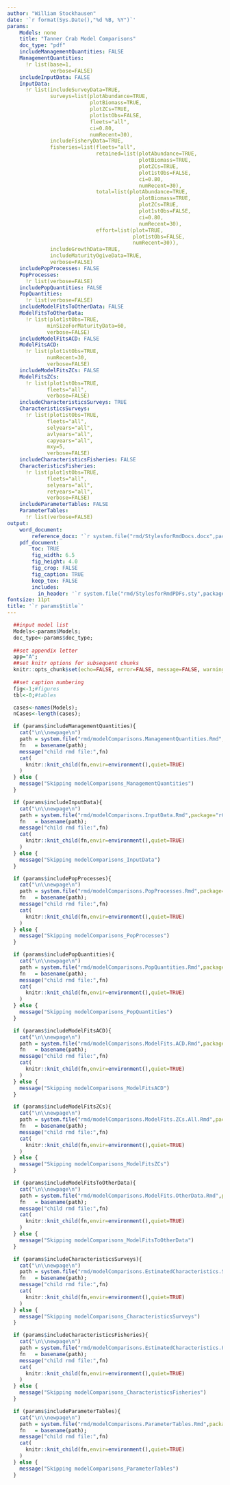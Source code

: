 ```yaml
---
author: "William Stockhausen"
date: '`r format(Sys.Date(),"%d %B, %Y")`'
params: 
    Models: none
    title: "Tanner Crab Model Comparisons" 
    doc_type: "pdf"
    includeManagementQuantities: FALSE
    ManagementQuantities:
      !r list(base=1,                           
              verbose=FALSE)
    includeInputData: FALSE
    InputData:
      !r list(includeSurveyData=TRUE,
              surveys=list(plotAbundance=TRUE,
                           plotBiomass=TRUE,
                           plotZCs=TRUE,
                           plot1stObs=FALSE,
                           fleets="all",
                           ci=0.80,
                           numRecent=30),
              includeFisheryData=TRUE,
              fisheries=list(fleets="all",
                             retained=list(plotAbundance=TRUE,
                                           plotBiomass=TRUE,
                                           plotZCs=TRUE,
                                           plot1stObs=FALSE,
                                           ci=0.80,
                                           numRecent=30),
                             total=list(plotAbundance=TRUE,
                                           plotBiomass=TRUE,
                                           plotZCs=TRUE,
                                           plot1stObs=FALSE,
                                           ci=0.80,
                                           numRecent=30),
                             effort=list(plot=TRUE,
                                         plot1stObs=FALSE,
                                         numRecent=30)),
              includeGrowthData=TRUE,
              includeMaturityOgiveData=TRUE,                           
              verbose=FALSE)
    includePopProcesses: FALSE
    PopProcesses:
      !r list(verbose=FALSE)
    includePopQuantities: FALSE
    PopQuantities:
      !r list(verbose=FALSE)
    includeModelFitsToOtherData: FALSE
    ModelFitsToOtherData:
      !r list(plot1stObs=TRUE,
             minSizeForMaturityData=60,
             verbose=FALSE)
    includeModelFitsACD: FALSE
    ModelFitsACD:
      !r list(plot1stObs=TRUE,
             numRecent=30,
             verbose=FALSE)
    includeModelFitsZCs: FALSE
    ModelFitsZCs:
      !r list(plot1stObs=TRUE,
             fleets="all",
             verbose=FALSE)
    includeCharacteristicsSurveys: TRUE
    CharacteristicsSurveys:
      !r list(plot1stObs=TRUE,
             fleets="all",
             selyears="all",
             avlyears="all",
             capyears="all",
             mxy=5,
             verbose=FALSE)
    includeCharacteristicsFisheries: FALSE
    CharacteristicsFisheries:
      !r list(plot1stObs=TRUE,
             fleets="all",
             selyears="all",
             retyears="all",
             verbose=FALSE)
    includeParameterTables: FALSE
    ParameterTables:
      !r list(verbose=FALSE)
output: 
    word_document: 
        reference_docx: '`r system.file("rmd/StylesforRmdDocs.docx",package="wtsUtilities")`'
    pdf_document: 
        toc: TRUE
        fig_width: 6.5
        fig_height: 4.0
        fig_crop: FALSE
        fig_caption: TRUE
        keep_tex: FALSE
        includes:
          in_header: '`r system.file("rmd/StylesforRmdPDFs.sty",package="wtsUtilities")`'
fontsize: 11pt
title: '`r params$title`'
---
```


```r
  ##input model list
  Models<-params$Models;
  doc_type<-params$doc_type;
  
  ##set appendix letter
  app="A";
  ##set knitr options for subsequent chunks
  knitr::opts_chunk$set(echo=FALSE, error=FALSE, message=FALSE, warning=FALSE, concordance=TRUE, fig.width=6.5, fig.height=3.5, dpi=300)
  
  ##set caption numbering
  fig<-1;#figures
  tbl<-0;#tables

  cases<-names(Models);
  nCases<-length(cases);
```

\setcounter{tocdepth}{3}

\addcontentsline{toc}{section}{List of Tables in Model Comparisons}
\listoftables

\addcontentsline{toc}{section}{List of Figures in Model Comparisons}
\listoffigures

```r
  if (params$includeManagementQuantities){
    cat("\n\\newpage\n")
    path = system.file("rmd/modelComparisons.ManagementQuantities.Rmd",package="rCompTCMs");
    fn   = basename(path);
    message("child rmd file:",fn)
    cat(
      knitr::knit_child(fn,envir=environment(),quiet=TRUE)
    )
  } else {
    message("Skipping modelComparisons_ManagementQuantities")
  }
```

```r
  if (params$includeInputData){
    cat("\n\\newpage\n")
    path = system.file("rmd/modelComparisons.InputData.Rmd",package="rCompTCMs");
    fn   = basename(path);
    message("child rmd file:",fn)
    cat(
      knitr::knit_child(fn,envir=environment(),quiet=TRUE)
    )
  } else {
    message("Skipping modelComparisons_InputData")
  }
```

```r
  if (params$includePopProcesses){
    cat("\n\\newpage\n")
    path = system.file("rmd/modelComparisons.PopProcesses.Rmd",package="rCompTCMs");
    fn   = basename(path);
    message("child rmd file:",fn)
    cat(
      knitr::knit_child(fn,envir=environment(),quiet=TRUE)
    )
  } else {
    message("Skipping modelComparisons_PopProcesses")
  }
```

```r
  if (params$includePopQuantities){
    cat("\n\\newpage\n")
    path = system.file("rmd/modelComparisons.PopQuantities.Rmd",package="rCompTCMs");
    fn   = basename(path);
    message("child rmd file:",fn)
    cat(
      knitr::knit_child(fn,envir=environment(),quiet=TRUE)
    )
  } else {
    message("Skipping modelComparisons_PopQuantities")
  }
```

```r
  if (params$includeModelFitsACD){
    cat("\n\\newpage\n")
    path = system.file("rmd/modelComparisons.ModelFits.ACD.Rmd",package="rCompTCMs");
    fn   = basename(path);
    message("child rmd file:",fn)
    cat(
      knitr::knit_child(fn,envir=environment(),quiet=TRUE)
    )
  } else {
    message("Skipping modelComparisons_ModelFitsACD")
  }
```

```r
  if (params$includeModelFitsZCs){
    cat("\n\\newpage\n")
    path = system.file("rmd/modelComparisons.ModelFits.ZCs.All.Rmd",package="rCompTCMs");
    fn   = basename(path);
    message("child rmd file:",fn)
    cat(
      knitr::knit_child(fn,envir=environment(),quiet=TRUE)
    )
  } else {
    message("Skipping modelComparisons_ModelFitsZCs")
  }
```

```r
  if (params$includeModelFitsToOtherData){
    cat("\n\\newpage\n")
    path = system.file("rmd/modelComparisons.ModelFits.OtherData.Rmd",package="rCompTCMs")
    fn   = basename(path);
    message("child rmd file:",fn)
    cat(
      knitr::knit_child(fn,envir=environment(),quiet=TRUE)
    )
  } else {
    message("Skipping modelComparisons_ModelFitsToOtherData")
  }
```

```r
  if (params$includeCharacteristicsSurveys){
    cat("\n\\newpage\n")
    path = system.file("rmd/modelComparisons.EstimatedCharacteristics.Surveys.Rmd",package="rCompTCMs");
    fn   = basename(path);
    message("child rmd file:",fn)
    cat(
      knitr::knit_child(fn,envir=environment(),quiet=TRUE)
    )
  } else {
    message("Skipping modelComparisons_CharacteristicsSurveys")
  }
```

```r
  if (params$includeCharacteristicsFisheries){
    cat("\n\\newpage\n")
    path = system.file("rmd/modelComparisons.EstimatedCharacteristics.Fisheries.Rmd",package="rCompTCMs");
    fn   = basename(path);
    message("child rmd file:",fn)
    cat(
      knitr::knit_child(fn,envir=environment(),quiet=TRUE)
    )
  } else {
    message("Skipping modelComparisons_CharacteristicsFisheries")
  }
```

```r
  if (params$includeParameterTables){
    cat("\n\\newpage\n")
    path = system.file("rmd/modelComparisons.ParameterTables.Rmd",package="rCompTCMs");
    fn   = basename(path);
    message("child rmd file:",fn)
    cat(
      knitr::knit_child(fn,envir=environment(),quiet=TRUE)
    )
  } else {
    message("Skipping modelComparisons_ParameterTables")
  }
```

